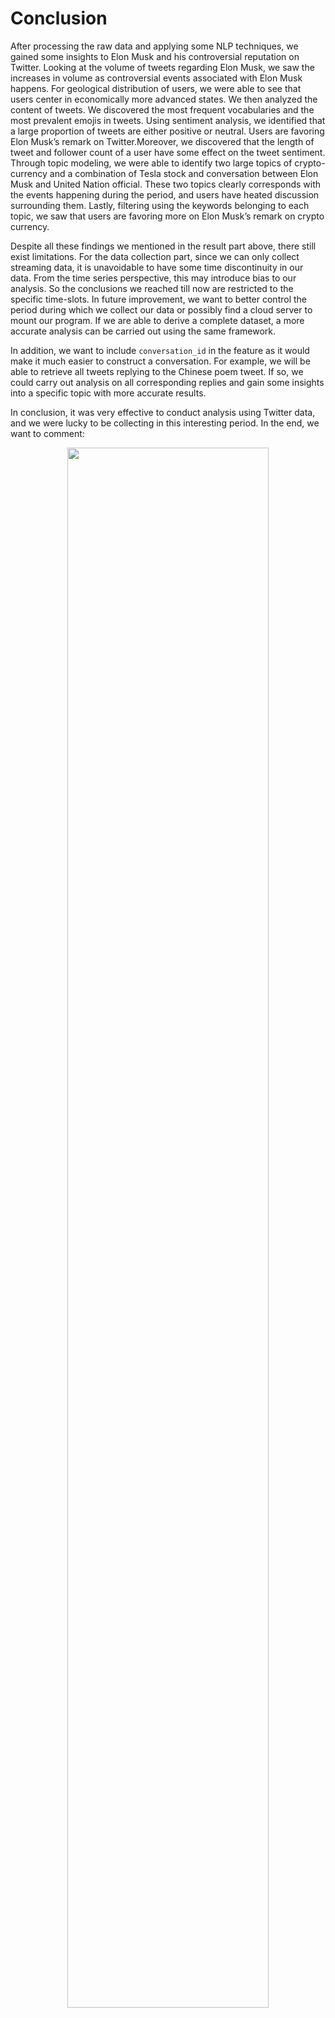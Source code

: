 # Conclusion

After processing the raw data and applying some NLP techniques, we gained some insights to Elon Musk and his controversial reputation on Twitter. Looking at the volume of tweets regarding Elon Musk, we saw the increases in volume as controversial events associated with Elon Musk happens. For geological distribution of users, we were able to see that users center in economically more advanced states. We then analyzed the content of tweets. We discovered the most frequent vocabularies and the most prevalent emojis in tweets. Using sentiment analysis, we identified that a large proportion of tweets are either positive or neutral. Users are favoring Elon Musk's remark on Twitter.Moreover, we discovered that the length of tweet and follower count of a user have some effect on the tweet sentiment. Through topic modeling, we were able to identify two large topics of crypto-currency and a combination of Tesla stock and conversation between Elon Musk and United Nation official. These two topics clearly corresponds with the events happening during the period, and users have heated discussion surrounding them. Lastly, filtering using the keywords belonging to each topic, we saw that users are favoring more on Elon Musk's remark on crypto currency. 

Despite all these findings we mentioned in the result part above, there still exist limitations. For the data collection part, since we can only collect streaming data, it is unavoidable to have some time discontinuity in our data. From the time series perspective, this may introduce bias to our analysis. So the conclusions we reached till now are restricted to the specific time-slots. In future improvement, we want to better control the period during which we collect our data or possibly find a cloud server to mount our program. If we are able to derive a complete dataset, a more accurate analysis can be carried out using the same framework. 

In addition, we want to include `conversation_id` in the feature as it would make it much easier to construct a conversation. For example, we will be able to retrieve all tweets replying to the Chinese poem tweet. If so, we could carry out analysis on all corresponding replies and gain some insights into a specific topic with more accurate results. 

In conclusion, it was very effective to conduct analysis using Twitter data, and we were lucky to be collecting in this interesting period. In the end, we want to comment:

<center>
![](data/twitter king.jpg){width=80%}
</center>